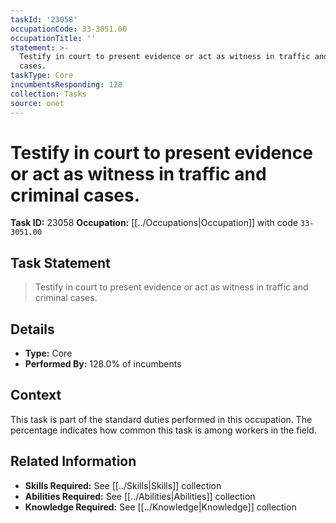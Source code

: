 ```yaml
---
taskId: '23058'
occupationCode: 33-3051.00
occupationTitle: ''
statement: >-
  Testify in court to present evidence or act as witness in traffic and criminal
  cases.
taskType: Core
incumbentsResponding: 128
collection: Tasks
source: onet
---
```

# Testify in court to present evidence or act as witness in traffic and criminal cases.

**Task ID:** 23058
**Occupation:** [[../Occupations|Occupation]] with code `33-3051.00`

## Task Statement

> Testify in court to present evidence or act as witness in traffic and criminal cases.

## Details

- **Type:** Core
- **Performed By:** 128.0% of incumbents

## Context

This task is part of the standard duties performed in this occupation. The percentage indicates how common this task is among workers in the field.

## Related Information

- **Skills Required:** See [[../Skills|Skills]] collection
- **Abilities Required:** See [[../Abilities|Abilities]] collection
- **Knowledge Required:** See [[../Knowledge|Knowledge]] collection
